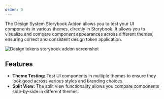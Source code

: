 ```yaml
---
order: 0
---
```


The Design System Storybook Addon allows you to test your UI components in various themes, directly in Storybook.
It allows you to visualize and compare component appearances across different themes, ensuring correct and consistent design token application.

![Design tokens storybook addon screenshot](../images/storybook-addon.png "Design tokens storybook addon screenshot")

## Features

- **Theme Testing:** Test UI components in multiple themes to ensure they look good across various styles and branding choices.
- **Split View:** The split view functionality allows you compare components side-by-side in different themes.
